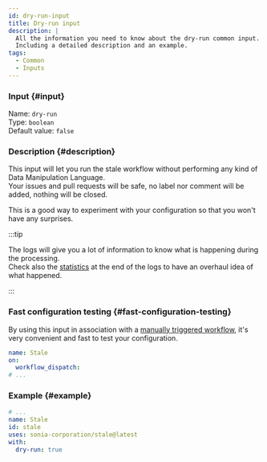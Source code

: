 ```yaml
---
id: dry-run-input
title: Dry-run input
description: |
  All the information you need to know about the dry-run common input.
  Including a detailed description and an example.
tags:
  - Common
  - Inputs
---
```


### Input {#input}

Name: `dry-run`  
Type: `boolean`  
Default value: `false`

### Description {#description}

This input will let you run the stale workflow without performing any kind of Data Manipulation Language.  
Your issues and pull requests will be safe, no label nor comment will be added, nothing will be closed.

This is a good way to experiment with your configuration so that you won't have any surprises.

:::tip

The logs will give you a lot of information to know what is happening during the processing.  
Check also the [statistics](statistics) at the end of the logs to have an overhaul idea of what happened.

:::

### Fast configuration testing {#fast-configuration-testing}

By using this input in association with a [manually triggered workflow](https://github.blog/changelog/2020-07-06-github-actions-manual-triggers-with-workflow_dispatch/), it's very convenient and fast to test your configuration.

```yml {2-3}
name: Stale
on:
  workflow_dispatch:
# ...
```

### Example {#example}

```yml {6}
# ...
name: Stale
id: stale
uses: sonia-corporation/stale@latest
with:
  dry-run: true
```
